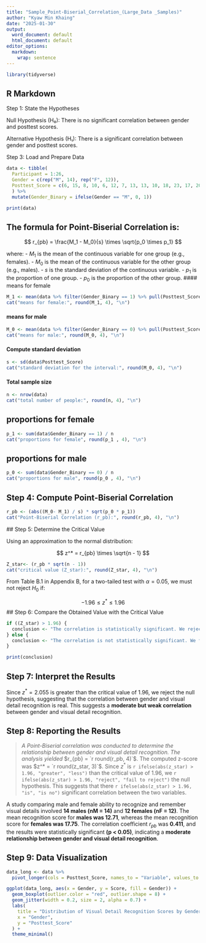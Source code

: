 ```yaml
---
title: "Sample_Point-Biserial_Correlation_(Large_Data _Samples)"
author: "Kyaw Min Khaing"
date: "2025-01-30"
output:
  word_document: default
  html_document: default
editor_options: 
  markdown: 
    wrap: sentence
---
```


```r
library(tidyverse)
```

## R Markdown

Step 1: State the Hypotheses

Null Hypothesis (H₀): There is no significant correlation between gender and posttest scores.

Alternative Hypothesis (H₁): There is a significant correlation between gender and posttest scores.

Step 3: Load and Prepare Data

```r
data <- tibble(
  Participant = 1:26,
  Gender = c(rep("M", 14), rep("F", 12)),
  Posttest_Score = c(6, 15, 8, 10, 6, 12, 7, 13, 13, 10, 18, 23, 17, 20, 14, 26, 14, 11, 29, 20, 15, 18, 9, 14, 21, 22)
  ) %>% 
  mutate(Gender_Binary = ifelse(Gender == "M", 0, 1)) 

print(data)
```

## The formula for Point-Biserial Correlation is:

$$
 r_{pb} = \frac{M_1 - M_0}{s} \times \sqrt{p_0 \times p_1}
$$

where: - $M_1$ is the mean of the continuous variable for one group (e.g., females).
- $M_0$ is the mean of the continuous variable for the other group (e.g., males).
- $s$ is the standard deviation of the continuous variable.
- $p_1$ is the proportion of one group.
- $p_0$ is the proportion of the other group.
#### means for female

```r
M_1 <- mean(data %>% filter(Gender_Binary == 1) %>% pull(Posttest_Score))
cat("means for female:", round(M_1, 4), "\n")
```

#### means for male

```r
M_0 <- mean(data %>% filter(Gender_Binary == 0) %>% pull(Posttest_Score))
cat("means for male:", round(M_0, 4), "\n")
```

#### Compute standard deviation

```r
s <- sd(data$Posttest_Score)
cat("standard deviation for the interval:", round(M_0, 4), "\n")
```

#### Total sample size

```r
n <- nrow(data)
cat("total number of people:", round(n, 4), "\n")
```

## proportions for female

```r
p_1 <- sum(data$Gender_Binary == 1) / n
cat("proportions for female", round(p_1 , 4), "\n")
```

## proportions for male

```r
p_0 <- sum(data$Gender_Binary == 0) / n
cat("proportions for male", round(p_0 , 4), "\n")
```

## Step 4: Compute Point-Biserial Correlation

```r
r_pb <- (abs((M_0- M_1) / s) * sqrt(p_0 * p_1))
cat("Point-Biserial Correlation (r_pb):", round(r_pb, 4), "\n")
```

\## Step 5: Determine the Critical Value

Using an approximation to the normal distribution:

$$
 z^* = r_{pb} \times \sqrt{n - 1}
$$

```r
Z_star<- (r_pb * sqrt(n - 1))
cat("critical value (Z_star):", round(Z_star, 4), "\n")
```

From Table B.1 in Appendix B, for a two-tailed test with $\alpha = 0.05$, we must not reject $H_0$ if:

$$
-1.96 \leq z^* \leq 1.96
$$ \## Step 6: Compare the Obtained Value with the Critical Value

```r
if ((Z_star) > 1.96) {
  conclusion <- "The correlation is statistically significant. We reject H₀ and conclude there is a significant correlation."
} else {
  conclusion <- "The correlation is not statistically significant. We fail to reject H₀."
}

print(conclusion)
```

## Step 7: Interpret the Results

Since $z^* = 2.055$ is greater than the critical value of 1.96, we reject the null hypothesis, suggesting that the correlation between gender and visual detail recognition is real.
This suggests a **moderate but weak correlation** between gender and visual detail recognition.

## Step 8: Reporting the Results

> *A Point-Biserial correlation was conducted to determine the relationship between gender and visual detail recognition. The analysis yielded* $r_{pb} = `r round(r_pb, 4)`$.
> The computed z-score was $z^* = `r round(z_star, 3)`$.
> Since $z^*$ is `r ifelse(abs(z_star) > 1.96, "greater", "less")` than the critical value of 1.96, we `r ifelse(abs(z_star) > 1.96, "reject", "fail to reject")` the null hypothesis.
> This suggests that there `r ifelse(abs(z_star) > 1.96, "is", "is no")` significant correlation between the two variables.

A study comparing male and female ability to recognize and remember visual details involved **14 males (nM = 14)** and **12 females (nF = 12)**.
The mean recognition score for **males was 12.71**, whereas the mean recognition score for **females was 17.75**.
The correlation coefficient $r_{pb}$ was **0.411**, and the results were statistically significant **(p \< 0.05)**, indicating a **moderate relationship between gender and visual detail recognition**.

## Step 9: Data Visualization

```r
data_long <- data %>%
  pivot_longer(cols = Posttest_Score, names_to = "Variable", values_to = "Score")

ggplot(data_long, aes(x = Gender, y = Score, fill = Gender)) +
  geom_boxplot(outlier.color = "red", outlier.shape = 8) +
  geom_jitter(width = 0.2, size = 2, alpha = 0.7) +
  labs(
    title = "Distribution of Visual Detail Recognition Scores by Gender",
    x = "Gender",
    y = "Posttest_Score"
  ) +
  theme_minimal()
```

